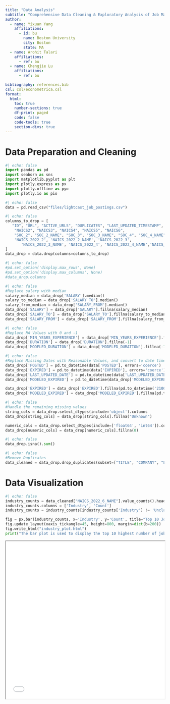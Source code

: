 ```yaml
---
title: "Data Analysis"
subtitle: "Comprehensive Data Cleaning & Exploratory Analysis of Job Market Trends"
author:
  - name: Yixuan Yang
    affiliations:
      - id: bu
        name: Boston University
        city: Boston
        state: MA
  - name: Arohit Talari
    affiliations:
      - ref: bu
  - name: Chengjie Lu
    affiliations:
      - ref: bu

bibliography: references.bib
csl: csl/econometrica.csl
format: 
  html:
    toc: true
    number-sections: true
    df-print: paged
    code: false
    code-tools: true
    section-divs: true
---
```

# Data Preparation and Cleaning 
```python
#| echo: false
import pandas as pd
import seaborn as sns
import matplotlib.pyplot as plt
import plotly.express as px
import plotly.offline as pyo
import plotly.io as pio
```
```python
#| echo: false
data = pd.read_csv("files/lightcast_job_postings.csv")
```

```python
#| echo: false
columns_to_drop = [
   "ID", "URL", "ACTIVE_URLS", "DUPLICATES", "LAST_UPDATED_TIMESTAMP",
    "NAICS2", "NAICS3", "NAICS4", "NAICS5", "NAICS6",
    "SOC_2", "SOC_2_NAME", "SOC_3", "SOC_3_NAME", "SOC_4", "SOC_4_NAME", "SOC_5", "SOC_5_NAME", "SOC_2021_2", "SOC_2021_2_NAME", "SOC_2021_3", "SOC_2021_3_NAME", "SOC_2021_5", "SOC_2021_5_NAME",
    'NAICS_2022_2', 'NAICS_2022_2_NAME', 'NAICS_2022_3',
       'NAICS_2022_3_NAME', 'NAICS_2022_4', 'NAICS_2022_4_NAME','NAICS_2022_5', 'NAICS_2022_5_NAME', 'SOC_2_NAME', 'SOC_3_NAME', 'SOC_4', 'SOC_4_NAME', 'SOC_5_NAME'
]
data_drop = data.drop(columns=columns_to_drop)
```
```python
#| echo: false
#pd.set_option('display.max_rows', None)
#pd.set_option('display.max_columns', None)
#data_drop.columns
```

```python
#| echo: false
#Replace salary with median
salary_median = data_drop['SALARY'].median()
salary_to_median = data_drop['SALARY_TO'].median()
salary_from_median = data_drop['SALARY_FROM'].median()
data_drop['SALARY'] = data_drop['SALARY'].fillna(salary_median)
data_drop['SALARY_TO'] = data_drop['SALARY_TO'].fillna(salary_to_median)
data_drop['SALARY_FROM'] = data_drop['SALARY_FROM'].fillna(salary_from_median)
```

```python
#| echo: false
#Replace NA Values with 0 and -1
data_drop['MIN_YEARS_EXPERIENCE'] = data_drop['MIN_YEARS_EXPERIENCE'].fillna(0)
data_drop['DURATION'] = data_drop['DURATION'].fillna(-1)
data_drop['MODELED_DURATION'] = data_drop['MODELED_DURATION'].fillna(-1)
```

```python
#| echo: false
#Replace Missing Dates with Reasonable Values, and convert to date time format
data_drop['POSTED'] = pd.to_datetime(data['POSTED'], errors='coerce')
data_drop['EXPIRED'] = pd.to_datetime(data['EXPIRED'], errors='coerce')
data_drop['LAST_UPDATED_DATE'] = pd.to_datetime(data['LAST_UPDATED_DATE'], errors='coerce')
data_drop['MODELED_EXPIRED'] = pd.to_datetime(data_drop['MODELED_EXPIRED'], errors='coerce')

data_drop['EXPIRED'] = data_drop['EXPIRED'].fillna(pd.to_datetime('2100-12-31'))
data_drop['MODELED_EXPIRED'] = data_drop['MODELED_EXPIRED'].fillna(pd.to_datetime('2100-12-31'))
```

```python
#| echo: false
#Handle the remaining missing values
string_cols = data_drop.select_dtypes(include='object').columns
data_drop[string_cols] = data_drop[string_cols].fillna("Unknown")

numeric_cols = data_drop.select_dtypes(include=['float64', 'int64']).columns
data_drop[numeric_cols] = data_drop[numeric_cols].fillna(0)
```

```python
#| echo: false
data_drop.isna().sum()
```

```python
#| echo: false
#Remove Duplicates
data_cleaned = data_drop.drop_duplicates(subset=["TITLE", "COMPANY", "LOCATION", "POSTED"], keep="first")
```

# Data Visualization
```python
#| echo: false
industry_counts = data_cleaned["NAICS_2022_6_NAME"].value_counts().head(11).reset_index()
industry_counts.columns = ['Industry', 'Count']
industry_counts = industry_counts[industry_counts['Industry'] != 'Unclassified Industry']

fig = px.bar(industry_counts, x='Industry', y='Count', title="Top 10 Job Postings by Industry")
fig.update_layout(xaxis_tickangle=45, height=800, margin=dict(b=200))
fig.write_html("industry_plot.html")
print("The bar plot is used to display the top 10 highest number of job posting industries. \nThe graph shows that computer related services are standing out, management services and employment placement agencies also have double the amount of job postings than others in this category.")
```
<iframe src="industry_plot.html" width="100%" height="500"></iframe>

